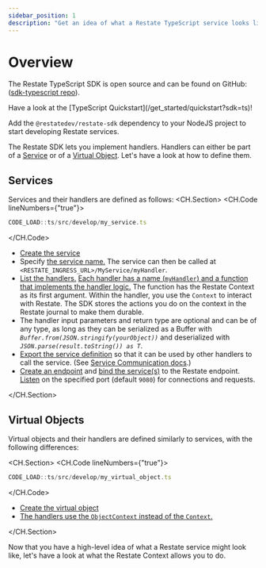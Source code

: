 ```yaml
---
sidebar_position: 1
description: "Get an idea of what a Restate TypeScript service looks like."
---
```



# Overview

The Restate TypeScript SDK is open source and can be found on GitHub: ([sdk-typescript repo](https://github.com/restatedev/sdk-typescript)).

<Admonition type="tip" icon="🚀" title="Set up your project in seconds">
Have a look at the [TypeScript Quickstart](/get_started/quickstart?sdk=ts)!
</Admonition>

Add the `@restatedev/restate-sdk` dependency to your NodeJS project to start developing Restate services.

The Restate SDK lets you implement handlers.
Handlers can either be part of a [Service](/concepts/services#services-1) or of a [Virtual Object](/concepts/services#virtual-objects). Let's have a look at how to define them.

## Services

Services and their handlers are defined as follows:
<CH.Section>
<CH.Code lineNumbers={"true"}>

```typescript
CODE_LOAD::ts/src/develop/my_service.ts
```

</CH.Code>

- [Create the service](focus://3,10)
- Specify [the service name.](focus://4) The service can then be called at `<RESTATE_INGRESS_URL>/MyService/myHandler`.
- [List the handlers.](focus://5:8)
  [Each handler has a name (`myHandler`) and a function that implements the handler logic.](focus://6)
  The function has the Restate Context as its first argument.
  Within the handler, you use the `Context` to interact with Restate.
  The SDK stores the actions you do on the context in the Restate journal to make them durable.
- The handler input parameters and return type are optional and can be of any type, as long as they can be serialized as a Buffer with _`Buffer.from(JSON.stringify(yourObject))`_ and deserialized with _`JSON.parse(result.toString()) as T`_.
- [Export the service definition](focus://12) so that it can be used by other handlers to call the service. (See [Service Communication docs](/develop/ts/service-communication).)
- [Create an endpoint](focus://14,15) and [bind the service(s)](focus://16) to the Restate endpoint. [Listen](focus://17) on the specified port (default `9080`) for connections and requests.

</CH.Section>

## Virtual Objects

Virtual objects and their handlers are defined similarly to services, with the following differences:

<CH.Section>
<CH.Code lineNumbers={"true"}>

```typescript
CODE_LOAD::ts/src/develop/my_virtual_object.ts
```

</CH.Code>

- [Create the virtual object](focus://3,10)
- [The handlers use the `ObjectContext` instead of the `Context`.](focus://6)

</CH.Section>

Now that you have a high-level idea of what a Restate service might look like, let's have a look at what the Restate Context allows you to do.
